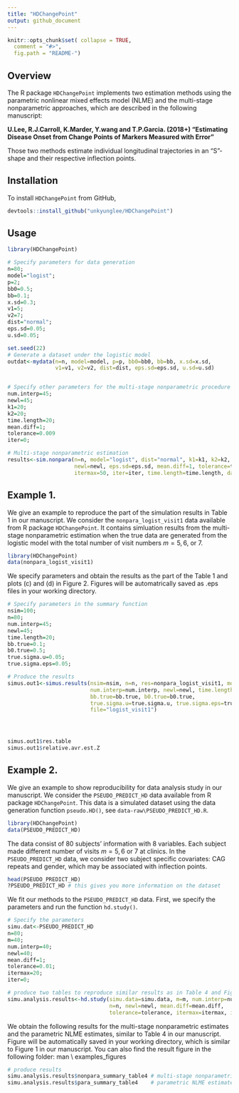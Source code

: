 ```yaml
---
title: "HDChangePoint"
output: github_document
---
```


<!-- README.md is generated from README.Rmd. Please edit that file -->


```r
knitr::opts_chunk$set( collapse = TRUE,
  comment = "#>",
  fig.path = "README-")
```

## Overview
The R package `HDChangePoint` implements two estimation methods using the parametric nonlinear mixed effects model (NLME) and the multi-stage nonparametric approaches, which are described in the following manuscript: 
  
  **U.Lee, R.J.Carroll, K.Marder, Y.wang and T.P.Garcia. (2018+) "Estimating Disease Onset from Change Points of Markers Measured with Error"**
  
  Those two methods estimate individual longitudinal trajectories in an "S"-shape and their respective inflection points.


## Installation 

To install `HDChangePoint` from GitHub,
```r
devtools::install_github("unkyunglee/HDChangePoint")
```

## Usage
```r

library(HDChangePoint)

# Specify parameters for data generation
n=80;
model="logist";
p=2;
bb0=0.5;
bb=0.1;
x.sd=0.3;
v1=5;
v2=7;
dist="normal";
eps.sd=0.05;
u.sd=0.05;

set.seed(22)
# Generate a dataset under the logistic model
outdat<-mydata(n=n, model=model, p=p, bb0=bb0, bb=bb, x.sd=x.sd, 
               v1=v1, v2=v2, dist=dist, eps.sd=eps.sd, u.sd=u.sd)


# Specify other parameters for the multi-stage nonparametric procedure
num.interp=45;
newl=45;
k1=20;
k2=20;
time.length=20;
mean.diff=1;
tolerance=0.009
iter=0;

# Multi-stage nonparametric estimation
results<-sim.nonpara(n=n, model="logist", dist="normal", k1=k1, k2=k2, num.interp=num.interp, 
                     newl=newl, eps.sd=eps.sd, mean.diff=1, tolerance=tolerance,
                     itermax=50, iter=iter, time.length=time.length, dat=outdat)

```

## Example 1.

We give an example to reproduce the part of the simulation results in Table 1 in our manuscript. We consider the `nonpara_logist_visit1` data available from R package `HDChangePoint`. It contains simluation results from the multi-stage nonparametric estimation when the true data are generated from the logistic model with the total number of visit numbers $m=5,6,$ or $7$. 

```r
library(HDChangePoint)
data(nonpara_logist_visit1)
```

We specify parameters and obtain the results as the part of the Table 1 and plots (c) and (d) in Figure 2. Figures will be automatrically saved as .eps files in your working directory. 

```r
# Specify parameters in the summary function
nsim=100;
n=80;
num.interp=45;
newl=45;
time.length=20;
bb.true=0.1;
b0.true=0.5;
true.sigma.u=0.05;
true.sigma.eps=0.05;

# Produce the results 
simus.out1<-simus.results(nsim=nsim, n=n, res=nonpara_logist_visit1, model="logist", 
                          num.interp=num.interp, newl=newl, time.length=time.length,
                          bb.true=bb.true, b0.true=b0.true, 
                          true.sigma.u=true.sigma.u, true.sigma.eps=true.sigma.eps,
                          file="logist_visit1")




simus.out1$res.table
simus.out1$relative.avr.est.Z
```

## Example 2. 

We give an example to show reproducibility for data analysis study in our manuscript. We consider the `PSEUDO_PREDICT_HD` data available from R package `HDChangePoint`. This data is a simulated dataset using the data generation function `pseudo.HD()`, see `data-raw\PSEUDO_PREDICT_HD.R`. 

```r
library(HDChangePoint)
data(PSEUDO_PREDICT_HD)
```



The data consist of 80 subjects' information with 8 variables. Each subject made different number of visits $m=5,6$ or $7$ at clinics. In the `PSEUDO_PREDICT_HD` data, we consider two subject specific covariates: CAG repeats and gender, which may be associated with inflection points.

```r
head(PSEUDO_PREDICT_HD)
?PSEUDO_PREDICT_HD # this gives you more information on the dataset
```

We fit our methods to the `PSEUDO_PREDICT_HD` data. First, we specify the parameters and run the function `hd.study()`.
  
```r

# Specify the parameters
simu.dat<-PSEUDO_PREDICT_HD
n=80;
m=40;
num.interp=40;
newl=40;
mean.diff=1;
tolerance=0.01;
itermax=20;
iter=0;

# produce two tables to reproduce similar results as in Table 4 and Figure 1 of our manuscript
simu.analysis.results<-hd.study(simu.data=simu.data, m=m, num.interp=num.interp, 
                                n=n, newl=newl, mean.diff=mean.diff, 
                                tolerance=tolerance, itermax=itermax, iter=iter)

```

We obtain the following results for the multi-stage nonparametric estimates and the parametric NLME estimates, similar to Table 4 in our manuscript. Figure will be automatically saved in your working directory, which is similar to Figure 1 in our manuscript. You can also find the result figure in the following folder: man \\ examples\_figures
```r
# produce results
simu.analysis.results$nonpara_summary_table4 # multi-stage nonparametric estimates
simu.analysis.results$para_summary_table4    # parametric NLME estimates
```


